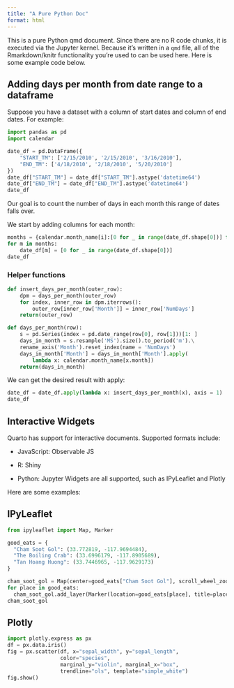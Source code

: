 ```yaml
---
title: "A Pure Python Doc"
format: html
---
```


This is a pure Python qmd document. Since there are no R code chunks, it is executed via the Jupyter kernel. Because it's written in a `qmd` file, all of the Rmarkdown/knitr functionality you're used to can be used here. Here is some example code below.


## Adding days per month from date range to a dataframe

Suppose you have a dataset with a column of start dates and column of end dates. For example:

```python
import pandas as pd
import calendar

date_df = pd.DataFrame({
    "START_TM": ['2/15/2010', '2/15/2010', '3/16/2010'],
    "END_TM": ['4/18/2010', '2/18/2010', '5/20/2010']
})
date_df["START_TM"] = date_df["START_TM"].astype('datetime64')
date_df["END_TM"] = date_df["END_TM"].astype('datetime64')
date_df
```

Our goal is to count the number of days in each month this range of dates falls over.

We start by adding columns for each month:

```python
months = {calendar.month_name[i]:[0 for _ in range(date_df.shape[0])] for i in range(1, 13)}
for m in months:
    date_df[m] = [0 for _ in range(date_df.shape[0])]
date_df
```

### Helper functions

```python
def insert_days_per_month(outer_row):
    dpm = days_per_month(outer_row)
    for index, inner_row in dpm.iterrows():
        outer_row[inner_row['Month']] = inner_row['NumDays']
    return(outer_row)

def days_per_month(row):
    s = pd.Series(index = pd.date_range(row[0], row[1]))[1: ] 
    days_in_month = s.resample('MS').size().to_period('m').\
    rename_axis('Month').reset_index(name = 'NumDays')
    days_in_month['Month'] = days_in_month['Month'].apply(
        lambda x: calendar.month_name[x.month])
    return(days_in_month)
```

We can get the desired result with apply:

```python
date_df = date_df.apply(lambda x: insert_days_per_month(x), axis = 1)
date_df
```

## Interactive Widgets

Quarto has support for interactive documents. Supported formats include:

-   JavaScript: Observable JS

-   R: Shiny

-   Python: Jupyter Widgets are all supported, such as IPyLeaflet and Plotly

Here are some examples:

## IPyLeaflet

```python
from ipyleaflet import Map, Marker

good_eats = {
  "Cham Soot Gol": (33.772819, -117.9694484),
  "The Boiling Crab": (33.6996179, -117.8905689),
  "Tan Hoang Huong": (33.7446965, -117.9629173)
}

cham_soot_gol = Map(center=good_eats["Cham Soot Gol"], scroll_wheel_zoom=True)
for place in good_eats:
  cham_soot_gol.add_layer(Marker(location=good_eats[place], title=place))
cham_soot_gol
```

## Plotly

```python
import plotly.express as px
df = px.data.iris()
fig = px.scatter(df, x="sepal_width", y="sepal_length", 
                 color="species", 
                 marginal_y="violin", marginal_x="box", 
                 trendline="ols", template="simple_white")
fig.show()
```
